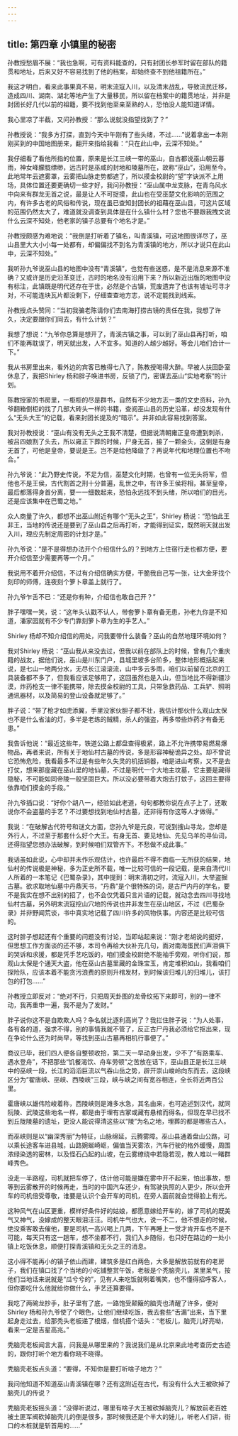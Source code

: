 ```yaml
---
---
---
```

title: 第四章 小镇里的秘密
---




孙教授愁眉不展：“我也急啊，可有资料能查的，只有封团长参军时留在部队的籍贯和地址，后来又好不容易找到了他的档案，却始终查不到他祖籍所在。”

我这才明白，看来此事果真不易，明末流寇入川，以及清末战乱，导致流民迁移，造成四川、湖南、湖北等地产生了大量移民，所以留在档案中的籍贯地址，并非是封团长好几代以前的祖籍，要不找到他至亲至熟的人，恐怕没人能知道详情。

我心里凉了半截，又问孙教授：“那么说就没指望找到了？”

孙教授说：“我多方打探，直到今天中午刚有了些头绪，不过……”说着拿出一本刚刚买到的中国地图册来，翻开来指给我看：“只在此山中，云深不知处。”

我仔细看了看他所指的位置，原来是长江三峡一带的巫山，自古都说巫山朝云暮雨，神女峰朦胧缥缈，远古时是巫咸的封地和陵墓所在，故称“巫山”，沿用至今。此地常年云遮雾罩，云雾把山脉走势都遮了，所以摸金校尉的“望”字诀派不上用场，具体位置还要更确切一些才好，我问孙教授：“巫山属中龙支脉，在青乌风水中向来有群龙无首之说，最是让人不可捉摸，此山也在受巫楚文化影响的范围之内，有许多古老的风俗和传说，现在虽已查知封团长的祖藉在巫山县，可这片区域的范围仍然太大了，难道就没调查到具体是在什么镇什么村？您也不要跟我拽文说什么云深不知处，他老家的镇子总要有个地名才是。”

孙教授颇感为难地说：“我倒是打听着了镇名，叫青溪镇，可这地图很详尽了，巫山县里大大小小每一处都有，却偏偏找不到名为青溪镇的地方，所以才说只在此山中，云深不知处。”

我听孙九爷说巫山县的地图中没有“青溪镇”，也觉有些迷惑，是不是消息来源不准确？又或许是历史沿革变迁，古时的地名没有沿用下来？所以新近出版的地图中没有标注，此镇既是明代还存在于世，必然是个古镇，荒废遗弃了也该有墟址可寻才对，不可能连块瓦片都没剩下，仔细查查地方志，说不定能找到线索。

孙教授点头赞同：“当初我骗老陈请你们去南海打捞古镜的责任在我，我想了许久，决定要跟你们同去，有什么计划？”

我想了想说：“九爷你总算是想开了，青溪古镇之事，可以到了巫山县再打听，咱们不能再耽误了，明天就出发，人不宜多。知道的人越少越好。等会儿咱们合计一下。”

我从书房里出来，看外边的宾客已散得七八了，陈教授喝得大醉。早被人扶回卧室休息了，我把Shirley 杨和胖子唤进书房，反锁了门，密谋去巫山“实地考察”的计划。

陈教授家的书房里，一柜柜的尽是群书，自然有不少地方志一类的文史资料，孙九爷翻箱倒柜的找了几部大砖头一样的书籍，查阅巫山县的历史沿革，却没发现有什么“无头大王”的记载，看来封团长提及的“暗示”。并非如此容易找到答案。

我对孙教授说：“巫山有没有无头之王我不清楚，但据说清朝雍正皇帝遭到刺杀，被吕四娘割了头去，所以雍正下葬的时候，尸身无首，接了一颗金头，这倒是有身无首了，可他是皇帝，要说是王。岂不是给他降级了？再说年代和地理位置也不吻合。”

孙九爷说：“此乃野史传说，不足为信，巫楚文化时期，也曾有一位无头将军，但他也不是王侯，古代割首之刑十分普遍，乱世之中，有许多王侯将相，甚至皇帝，最后都落得身首分离，要一一细数起来，恐怕永远找不到头绪，所以咱们的目光，还是应该集中在巴蜀之地。”

众人商量了许久，都想不出巫山附近有哪个“无头之王”，Shirley 杨说：“恐怕此王非王，当地的传说还是要到了巫山县之后再打听，才能得到证实，既然明天就出发入川，理应先制定周密的计划才是。”

孙九爷说：“是不是得想办法开个介绍信什么的？到地方上住宿行走也都方便，要开介绍信至少需要再等一个月。”

我说用不着开介绍信，不过有介绍信确实方便，干脆我自己写一张，让大金牙找个刻印的师傅，连夜刻个箩卜章盖上就行了。

孙九爷乍舌不已：“还是你有种，介绍信也敢自己开？”

胖子嘿嘿一笑，说：“这年头认戳不认人，带套箩卜章有备无患，孙老九你是不知道，潘家园就有不少专门靠刻箩卜章为生的手艺人。”

Shirley 杨却不知介绍信的用处，问我要带什么装备？巫山的自然地理环境如何？

我对Shirley 杨说：“巫山我从来没去过，但我以前在部队上的时候，曾有几个重庆籍的战友，据他们说，巫山是川东门户，县城里坡多台阶多，整体地形概括起来说，是七山一地两分水，无尽长江滚滚流，山中多云多雨，咱们以前留在北京的工具装备都不多了，但我看应该足够用了，这回虽然也是入山，但当地比不得新疆沙漠，炸药枪支一律不能携带，除去摸金校尉的工具，只带急救药品、工兵铲、照明通讯器材，以及简易的登山设备就足够了。”

胖子说：“带了枪才如虎添翼，手里没家伙胆子都不壮，我估计那伙什么观山太保也不是什么省油的灯，多半是老练的贼精，杀人的强盗，再多带些炸药才有备无患。”

我告诉他说：“最近这些年，铁道公路上都盘查得极紧，路上不允许携带易燃易爆物品，再者来说，所有关于地仙村古墓的传说，多是形容神秘诡异之处。却不曾说它恐怖危险，我看最多不过是有些年久失灵的机括销器，咱是进山考察，又不是去打仗，想来那座藏在巫山里的地仙墓，不过是明代一个大地主坟墓，它主要是藏得隐秘，不可能如同帝陵一般坚固巨大。所以没必要带着大炮去打蚊子，这回主要得依靠咱们摸金的手段。”

孙九爷插口说：“好你个胡八一，经验如此老道，句句都教你说在点子上了，还敢说你不会盗墓的手艺？不过要想找到地仙村古墓，还非得有你这等人才做得。”

我说：“在破解古代符号和谜文方面，您孙九爷是元良，可说到搜山寻龙，您却是外行人，不过至于那套什么好个大王。有身无首、要见地仙、先见乌羊的寻仙词，还得指望您想办法破解，到时候咱们双管齐下。不愁做不成此事。”

我话虽如此说，心中却并未作乐观估计，也许最后不得不面临一无所获的结果，地仙村的传说极是神秘，多为正史所不载，唯一比较可信的一段记载，是来自清代川人所着的一本笔记《巴蜀杂录》，其中提到：明末清初之时，流寇入川，大举盗掘古墓。欲求取地仙墓中丹鼎天书，“丹鼎”是个很特殊的词，是古尸内丹的学名，要不是我实在想不出别的招了，也不会仅凭着只言片语的记载，就动念去四川寻找地仙村古墓，另外明末流寇挖山穴地的传说也并非发生在巫山地区，不过《巴蜀杂录》并非野闻荒谈，书中真实地记载了四川许多的风物佚事。内容还是比较可信的。

这时胖子想起还有个重要的问题没有讨论，当即站起来说：“刚才老胡说的挺好，但思想工作方面谈的还不够，本司令再给大伙补充几句，面对南海蛋民们声泪俱下的哭诉和求援，都是凭手艺吃饭的，咱们摸金校尉绝不能袖手旁观，听你们说，那观山太保是个通天大盗，他在巫山古墓里藏的金珠宝玉，肯定堆积如山，我看咱们探险队，应该本着不能贪污浪费的原则升棺发材，到时候该归堆儿的归堆儿，该打包的打包……”

孙教授立即反对：“绝对不行，只把周天卦图的龙骨纹拓下来即可，别的一律不动，我再重申一遍，我不是为了发财。”

胖子说你这不是自欺欺人吗？争名就比逐利高尚了？我拦住胖子说：“为人处事，各有各的道，强求不得，别的事情我就不管了，反正古尸丹我必须给它抠出来，现在争论什么还为时尚早，等找到巫山古墓再相机行事便了。”

商议已毕，我们四人便各自整顿收拾，第二天一早动身出发，少不了“有路乘车、遇水登舟”，不把那些“饥餐渴饮、舟车劳顿”之苦放在话下，巫山县正是长江三峡中的巫峡一段，长江的滔滔巨流以气吞山岳之势，辟开崇山峻岭向东而去，这段峡区分为“翟唐峡、巫峡、西陵峡”三段，峡与峡之间有宽谷相连，全长将近两百公里。

霍唐峡以雄伟险峻着称，西陵峡则是滩多水急，其名由来，也可追述到汉代，就同阮陵、武陵这些地名一样，都是由于埋有古冢或藏有悬棺而得名，但现在早已找不到丘陇陵墓的遗址，更没人能说得清这些以“陵”为名之地，埋葬的都是哪些古人。

而巫峡则是以“幽深秀丽”为特征，山脉绵延，云腾雾障。巫山县通着盘山公路，可以乘长途客车进县城，山路婉蜒崎岖，偏值当天雾浓，汽车行驶的格外缓慢，周围浓绿染透的密林，以及怪石凸起的山坡，在云雾缭绕中若隐若现，教人难以一睹群峰秀色。

没走一半路程，司机就把车停了，估计他可能是嫌在雾中开不起来，怕出事故，想等到云雾散开的时候再走，当时的中国汽车还少，有驾驶执照的人更少，所以会开车的司机倍受尊敬，谁要是认识个会开车的司机，在旁人面前就会觉得脸上有光。

这种风气在山区更重，模样好条件好的姑娘，都愿意嫁给开车的，嫁了司机的既美气又神气，没嫁成的整天眼泪汪汪。司机牛气也大，说一不二，他不想走的时候，绝没乘客敢去催他，要是司机一高兴喝上几两，下午再睡上一觉才肯开车也不是不可能，每天只有这一趟车，想不坐都不行，我们入乡随俗，也只好在路边的一处小镇上吃饭休息，顺便打探青溪镇和无头之王的消息。

这小得不能再小的镇子依山而建，建筑多是红白两色，大多是解放前就有的老房子，我们在镇口找了个当地的小吃铺整赏午饭，老板是个秃脑壳儿，呆里呆气，按他们当地话来说就是“瓜兮兮的”，见有人来吃饭就咧着嘴笑，也不懂得招呼客人，但你要吃什么他就给你做什么，手艺还算要得。

我吃了两碗龙抄手，肚子里有了底，一路饱受颠簸的脑壳也清醒了许多，便对Shirley 杨和孙九爷使了个眼色，让他们继续吃饭，我去套些“舌漏”出来，当下里起身走过去，给那秃头老板递了根烟，借机搭个话头：“老板儿，脑壳儿好亮呦，看来一定是吉星高兆。”

秃脑壳老板闻言大喜，问我是从哪里来的？我说我们是从北京来此地考查历史古迹的，跟你打听个地方看你晓不晓得。

秃脑壳老扳点头道：“要得，不知你是要打听啥子地方？”

我问他知道不知道巫山青溪镇在哪？还有这附近在古代，有没有什么大王被砍掉了脑壳儿的传说？

秃脑壳老扳摇头道：“没得听说过，哪里有啥子大王被砍掉脑壳儿？解放前老百姓被土匪军阀砍掉脑壳儿的倒是很多，那时候我还是个半大的娃儿，听老人们讲，街口的木桩就是斩首用的……”
